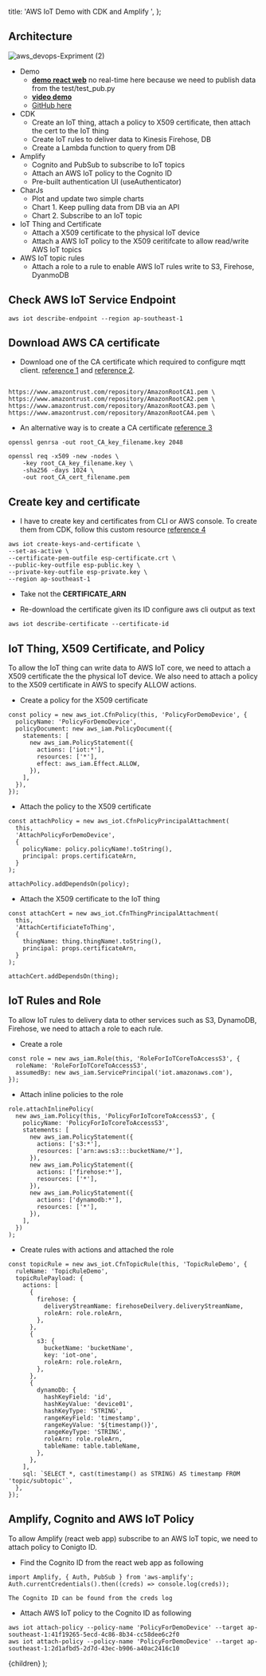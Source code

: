   title: 'AWS IoT Demo with CDK and Amplify ',
};


## Architecture

![aws_devops-Expriment (2)](https://user-images.githubusercontent.com/20411077/163437200-3690b0c2-b3de-4257-a54c-995a6de32ada.jpg)

- Demo
  - [**demo react web**](https://master.d2s0cqpzgt11ee.amplifyapp.com/) no real-time here because we need to publish data from the test/test_pub.py
  - [**video demo**](https://haitran-swincoffee-demo.s3.ap-southeast-1.amazonaws.com/aws-iot-cdk-amplify-demo.mp4)
  - [GitHub here](https://github.com/entest-hai/aws-iot-demo)
- CDK
  - Create an IoT thing, attach a policy to X509 certificate, then attach the cert to the IoT thing
  - Create IoT rules to deliver data to Kinesis Firehose, DB
  - Create a Lambda function to query from DB
- Amplify
  - Cognito and PubSub to subscribe to IoT topics
  - Attach an AWS IoT policy to the Cognito ID
  - Pre-built authentication UI (useAuthenticator)
- CharJs
  - Plot and update two simple charts
  - Chart 1. Keep pulling data from DB via an API
  - Chart 2. Subscribe to an IoT topic
- IoT Thing and Certificate
  - Attach a X509 certificate to the physical IoT device
  - Attach a AWS IoT policy to the X509 ceritifcate to allow read/write AWS IoT topics
- AWS IoT topic rules
  - Attach a role to a rule to enable AWS IoT rules write to S3, Firehose, DyanmoDB

## Check AWS IoT Service Endpoint

```shell
aws iot describe-endpoint --region ap-southeast-1
```

## Download AWS CA certificate

- Download one of the CA certificate which required to configure mqtt client. [reference 1](https://github.com/aws-samples/aws-iot-device-management-workshop/blob/master/bin/create-root-ca-bundle.sh) and [reference 2](https://docs.aws.amazon.com/iot/latest/developerguide/server-authentication.html#server-authentication-certs).

```

https://www.amazontrust.com/repository/AmazonRootCA1.pem \
https://www.amazontrust.com/repository/AmazonRootCA2.pem \
https://www.amazontrust.com/repository/AmazonRootCA3.pem \
https://www.amazontrust.com/repository/AmazonRootCA4.pem \
```

- An alternative way is to create a CA certificate [reference 3](https://docs.aws.amazon.com/iot/latest/developerguide/create-your-CA-cert.html)

```shell
openssl genrsa -out root_CA_key_filename.key 2048
```

```shell
openssl req -x509 -new -nodes \
    -key root_CA_key_filename.key \
    -sha256 -days 1024 \
    -out root_CA_cert_filename.pem
```

## Create key and certificate

- I have to create key and certificates from CLI or AWS console. To create them from CDK, follow this custom resource [reference 4](https://github.com/awslabs/aws-iot-greengrass-accelerators/tree/main/v2/base/cdk/lib/IotThingCertPolicy)

```shell
aws iot create-keys-and-certificate \
--set-as-active \
--certificate-pem-outfile esp-certificate.crt \
--public-key-outfile esp-public.key \
--private-key-outfile esp-private.key \
--region ap-southeast-1
```

- Take not the **CERTIFICATE_ARN**

- Re-download the certificate given its ID
  configure aws cli output as text

```shell
aws iot describe-certificate --certificate-id
```

## IoT Thing, X509 Certificate, and Policy

To allow the IoT thing can write data to AWS IoT core, we need to attach a X509 certificate the the physical IoT device. We also need to attach a policy to the X509 certificate in AWS to specify ALLOW actions.

- Create a policy for the X509 certificate

```tsx
const policy = new aws_iot.CfnPolicy(this, 'PolicyForDemoDevice', {
  policyName: 'PolicyForDemoDevice',
  policyDocument: new aws_iam.PolicyDocument({
    statements: [
      new aws_iam.PolicyStatement({
        actions: ['iot:*'],
        resources: ['*'],
        effect: aws_iam.Effect.ALLOW,
      }),
    ],
  }),
});
```

- Attach the policy to the X509 certificate

```tsx
const attachPolicy = new aws_iot.CfnPolicyPrincipalAttachment(
  this,
  'AttachPolicyForDemoDevice',
  {
    policyName: policy.policyName!.toString(),
    principal: props.certificateArn,
  }
);

attachPolicy.addDependsOn(policy);
```

- Attach the X509 certificate to the IoT thing

```tsx
const attachCert = new aws_iot.CfnThingPrincipalAttachment(
  this,
  'AttachCertificiateToThing',
  {
    thingName: thing.thingName!.toString(),
    principal: props.certificateArn,
  }
);

attachCert.addDependsOn(thing);
```

## IoT Rules and Role

To allow IoT rules to delivery data to other services such as S3, DynamoDB, Firehose, we need to attach a role to each rule.

- Create a role

```tsx
const role = new aws_iam.Role(this, 'RoleForIoTCoreToAccessS3', {
  roleName: 'RoleForIoTCoreToAccessS3',
  assumedBy: new aws_iam.ServicePrincipal('iot.amazonaws.com'),
});
```

- Attach inline policies to the role

```tsx
role.attachInlinePolicy(
  new aws_iam.Policy(this, 'PolicyForIoTcoreToAccessS3', {
    policyName: 'PolicyForIoTcoreToAccessS3',
    statements: [
      new aws_iam.PolicyStatement({
        actions: ['s3:*'],
        resources: ['arn:aws:s3:::bucketName/*'],
      }),
      new aws_iam.PolicyStatement({
        actions: ['firehose:*'],
        resources: ['*'],
      }),
      new aws_iam.PolicyStatement({
        actions: ['dynamodb:*'],
        resources: ['*'],
      }),
    ],
  })
);
```

- Create rules with actions and attached the role

```tsx
const topicRule = new aws_iot.CfnTopicRule(this, 'TopicRuleDemo', {
  ruleName: 'TopicRuleDemo',
  topicRulePayload: {
    actions: [
      {
        firehose: {
          deliveryStreamName: firehoseDeilvery.deliveryStreamName,
          roleArn: role.roleArn,
        },
      },
      {
        s3: {
          bucketName: 'bucketName',
          key: 'iot-one',
          roleArn: role.roleArn,
        },
      },
      {
        dynamoDb: {
          hashKeyField: 'id',
          hashKeyValue: 'device01',
          hashKeyType: 'STRING',
          rangeKeyField: 'timestamp',
          rangeKeyValue: '${timestamp()}',
          rangeKeyType: 'STRING',
          roleArn: role.roleArn,
          tableName: table.tableName,
        },
      },
    ],
    sql: `SELECT *, cast(timestamp() as STRING) AS timestamp FROM 'topic/subtopic'`,
  },
});
```

## Amplify, Cognito and AWS IoT Policy

To allow Amplify (react web app) subscribe to an AWS IoT topic, we need to attach policy to Conigto ID.

- Find the Cognito ID from the react web app as following

```tsx
import Amplify, { Auth, PubSub } from 'aws-amplify';
Auth.currentCredentials().then((creds) => console.log(creds));
```

```
The Cognito ID can be found from the creds log
```

- Attach AWS IoT policy to the Cognito ID as following

```shell
aws iot attach-policy --policy-name 'PolicyForDemoDevice' --target ap-southeast-1:41f19265-5ecd-4c86-8b34-cc58dee6c2f0
aws iot attach-policy --policy-name 'PolicyForDemoDevice' --target ap-southeast-1:2d1afbd5-2d7d-43ec-b906-a40ac2416c10
```

  <MyLayoutTest frontmatter={meta}>{children}</MyLayoutTest>
);
